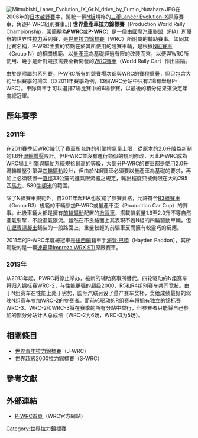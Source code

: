 [[File:Mitsubishi_Laner_Evolution_IX_Gr.N_drive_by_Fumio_Nutahara.JPG|thumb]]在2006年的[[日本越野賽|日本越野賽]]中，駕駛一輛[[N組賽車|N組]]規格的[[三菱Lancer_Evolution|三菱Lancer Evolution IX]]原廠賽車，角逐P-WRC組別賽事。]]
'''世界量產車拉力錦標賽'''（Production World Rally Championship，常簡稱為'''PWRC'''或'''P-WRC'''）是一個由[[國際汽車聯盟|國際汽車聯盟]]（FIA）所舉辦的世界性[[拉力賽車|拉力]]系列賽，是[[世界拉力錦標賽|世界拉力錦標賽]]（WRC）所附屬的輔助賽事。如同其比賽名稱，P-WRC主要的特點在於其所使用的競賽車輛，是根據[[N組賽車|N組賽車]]（Group N）的相關規範、以[[量產車|量產車]]為基礎經過有限的改裝而來，以便與WRC所使用、幾乎是針對競技需要全新開發的[[WRC賽車|WRC賽車]]（World Rally Car）作出區隔。

由於是附屬的系列賽，P-WRC所有的競賽場次都與WRC的賽程重疊，但只包含大約半個賽季的場次（以2011年賽季為例，13個WRC分站中只有7場有舉辦P-WRC）。車隊與車手可以選擇7場比賽中的6場參賽，以最後的積分結果來決定年度總冠軍。

==歷年賽季==
===2011年===
在2011賽季起WRC降低了賽車所允許的引擎[[排氣量|排氣量]]上限，從原本的2.0升降為新制的1.6升[[渦輪增壓|渦輪增壓]]設計。但P-WRC並沒有進行類似的規則修改，因此P-WRC成為WRC場上[[引擎|引擎]]與[[驅動系統|驅動系統]]規格最高的等級，大部分P-WRC的賽車都是使用2.0升渦輪增壓引擎與[[四輪驅動|四輪驅動]]設計，但由於N組賽車必須要以量產車為基礎的要求，再加上必須裝置一[[直徑|直徑]]33公釐的進氣限流器之規定，輸出程度只被侷限在大約295匹[[馬力|馬力]]、580[[牛頓米|牛頓米]]的範圍。

除了N組賽車規範外，自2011年起FIA也放寬了參賽資格，允許符合[[R組賽車|R3組賽車]]（Group R3）規範的車輛參加P-WRC或量產車盃（Production Car Cup）的賽事。此級車輛大都是擁有[[前輪驅動|前輪驅動]]配置的[[掀背車|掀背車]]，搭載排氣量1.6至2.0升不等自然進氣引擎，不設進氣限流。雖然在不良路面上其表現不若N組的四輪驅動車輛，但在[[瀝青混凝土|瀝青混凝土]]鋪裝的一般路面上，重量較輕的前驅車反而擁有較靈巧的反應。

2011年的P-WRC年度總冠軍是[[紐西蘭|紐西蘭]]籍車手[[海登·巴頓|海登·巴頓]]（Hayden Paddon），其所駕駛的是一輛[[速霸陸Impreza|速霸陸Impreza WRX STI]]原廠賽車。

===2013年===
从2013年起，PWRC将停止举办，被新的辅助赛事所替代。四轮驱动的N组赛车将归入锦标赛WRC-2，与性能更强的超级2000、R5和R4组别赛车共同竞技。由于N组赛车在性能上处于劣势，国际汽联另设了量产赛车奖杯，奖给成绩最好的驾驶N组赛车参加WRC-2的参赛者。而前轮驱动的R组赛车将拥有独立的锦标赛WRC-3。WRC-2和WRC-3将在赛季的所有分站中举行，但参赛者只能将自己参加的部分分站计入总成绩（WRC-2为6场，WRC-3为5场）。{{R|WRC 2 3 and J}}

==相關條目==
* [[世界青年拉力錦標賽|世界青年拉力錦標賽]]（J-WRC）
* [[世界超級2000拉力錦標賽|世界超級2000拉力錦標賽]]（S-WRC）

==參考文獻==
{{reflist|
<ref>{{cite web |url=http://www.wrc.com/resources/PWRC_forWeb_03_02_11.pdf |language=en |title=2011年P-WRC簡介手冊 |publisher=WRC官方網站 |date= |accessdate=2011年11月13日 }}{{dead link|date=2017年11月 |bot=InternetArchiveBot |fix-attempted=yes }}</ref>

<ref name="WRC 2 3 and J">{{cite web|title=New system to boost enries|url=http://www.wrc.com/news/new-system-to-boost-entries/?fid=17981|work=WRC.com|publisher=[[国际汽车联合会|国际汽车联合会]]|date=2012年11月22日|accessdate=2012年11月22日|archive-url=https://web.archive.org/web/20131202224530/http://www.wrc.com/news/new-system-to-boost-entries/?fid=17981|archive-date=2013年12月2日|dead-url=yes}}</ref>
}}

==外部連結==
* [https://web.archive.org/web/20111112090322/http://www.wrc.com/pwrc/news/ P-WRC首頁]（WRC官方網站）{{en}}

{{DEFAULTSORT:P-WRC}}
[[Category:世界拉力錦標賽|Category:世界拉力錦標賽]]